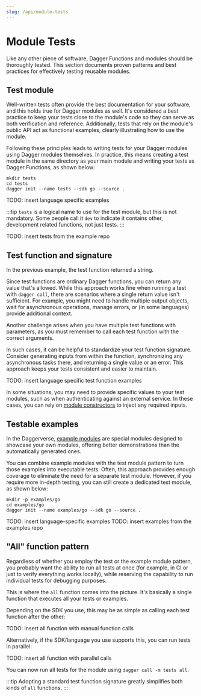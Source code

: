```yaml
---
slug: /api/module-tests
---
```



# Module Tests

Like any other piece of software, Dagger Functions and modules should be thoroughly tested. This section documents proven patterns and best practices for effectively testing reusable modules.

## Test module

Well-written tests often provide the best documentation for your software, and this holds true for Dagger modules as well. It's considered a best practice to keep your tests close to the module's code so they can serve as both verification and reference. Additionally, tests that rely on the module's public API act as functional examples, clearly illustrating how to use the module.

Following these principles leads to writing tests for your Dagger modules using Dagger modules themselves. In practice, this means creating a test module in the same directory as your main module and writing your tests as Dagger Functions, as shown below:

```shell
mkdir tests
cd tests
dagger init --name tests --sdk go --source .
```

TODO: insert language specific examples

:::tip
`tests` is a logical name to use for the test module, but this is not mandatory. Some people call it `dev` to indicate it contains other, development related functions, not just tests.
:::

TODO: insert tests from the example repo

## Test function and signature

In the previous example, the test function returned a string.

Since test functions are ordinary Dagger functions, you can return any value that's allowed. While this approach works fine when running a test with `dagger call`, there are scenarios where a single return value isn't sufficient. For example, you might need to handle multiple output objects, wait for asynchronous operations, manage errors, or (in some languages) provide additional context.

Another challenge arises when you have multiple test functions with parameters, as you must remember to call each test function with the correct arguments.

In such cases, it can be helpful to standardize your test function signature. Consider generating inputs from within the function, synchronizing any asynchronous tasks there, and returning a single value or an error. This approach keeps your tests consistent and easier to maintain.

TODO: insert language specific test function examples

In some situations, you may need to provide specific values to your test modules, such as when authenticating against an external service. In these cases, you can rely on [module constructors](./constructors.mdx) to inject any required inputs.

## Testable examples

In the Daggerverse, [example modules](https://docs.dagger.io/api/daggerverse#examples) are special modules designed to showcase your own modules, offering better demonstrations than the automatically generated ones.

You can combine example modules with the test module pattern to turn those examples into executable tests. Often, this approach provides enough coverage to eliminate the need for a separate test module. However, if you require more in-depth testing, you can still create a dedicated test module, as shown below:

```shell
mkdir -p examples/go
cd examples/go
dagger init --name examples/go --sdk go --source .
```

TODO: insert language-specific examples
TODO: insert examples from the examples repo

## "All" function pattern

Regardless of whether you employ the test or the example module pattern, you probably want the ability to run all tests at once (for example, in CI or just to verify everything works locally), while reserving the capability to run individual tests for debugging purposes.

This is where the `all` function comes into the picture. It's basically a single function that executes all your tests or examples.

Depending on the SDK you use, this may be as simple as calling each test function after the other:

TODO: insert all function with manual function calls

Alternatively, if the SDK/language you use supports this, you can run tests in parallel:

TODO: insert all function with parallel calls

You can now run all tests for the module using `dagger call -m tests all`.

:::tip
Adopting a standard test function signature greatly simplifies both kinds of `all` functions.
:::
